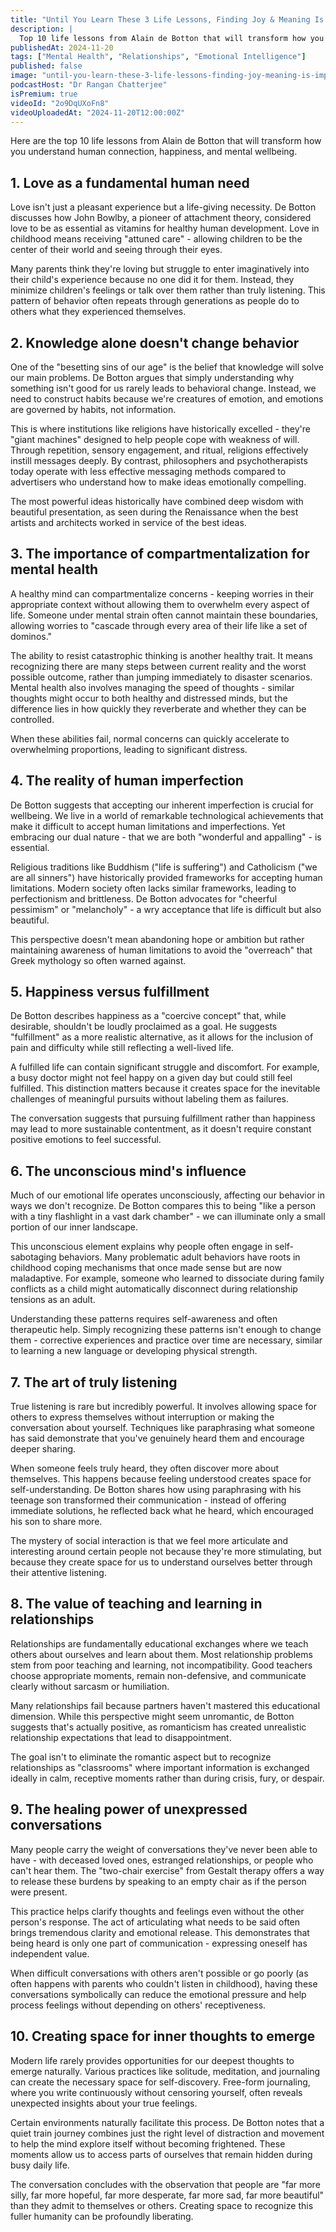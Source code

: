 ```yaml
---
title: "Until You Learn These 3 Life Lessons, Finding Joy & Meaning Is Impossible... | Alain de Botton  "
description: |
  Top 10 life lessons from Alain de Botton that will transform how you understand human connection, happiness, and mental wellbeing.
publishedAt: 2024-11-20
tags: ["Mental Health", "Relationships", "Emotional Intelligence"]
published: false
image: "until-you-learn-these-3-life-lessons-finding-joy-meaning-is-impossible-alain-de-botton.jpg"
podcastHost: "Dr Rangan Chatterjee"
isPremium: true
videoId: "2o9DqUXoFn8"
videoUploadedAt: "2024-11-20T12:00:00Z"
---
```



<PodcastSummaryPageLayout frontmatter={frontmatter}>
Here are the top 10 life lessons from Alain de Botton that will transform how you understand human connection, happiness, and mental wellbeing.

## 1. Love as a fundamental human need

Love isn't just a pleasant experience but a life-giving necessity. De Botton discusses how John Bowlby, a pioneer of attachment theory, considered love to be as essential as vitamins for healthy human development. Love in childhood means receiving "attuned care" - allowing children to be the center of their world and seeing through their eyes.

Many parents think they're loving but struggle to enter imaginatively into their child's experience because no one did it for them. Instead, they minimize children's feelings or talk over them rather than truly listening. This pattern of behavior often repeats through generations as people do to others what they experienced themselves.

## 2. Knowledge alone doesn't change behavior

One of the "besetting sins of our age" is the belief that knowledge will solve our main problems. De Botton argues that simply understanding why something isn't good for us rarely leads to behavioral change. Instead, we need to construct habits because we're creatures of emotion, and emotions are governed by habits, not information.

This is where institutions like religions have historically excelled - they're "giant machines" designed to help people cope with weakness of will. Through repetition, sensory engagement, and ritual, religions effectively instill messages deeply. By contrast, philosophers and psychotherapists today operate with less effective messaging methods compared to advertisers who understand how to make ideas emotionally compelling.

The most powerful ideas historically have combined deep wisdom with beautiful presentation, as seen during the Renaissance when the best artists and architects worked in service of the best ideas.

## 3. The importance of compartmentalization for mental health

A healthy mind can compartmentalize concerns - keeping worries in their appropriate context without allowing them to overwhelm every aspect of life. Someone under mental strain often cannot maintain these boundaries, allowing worries to "cascade through every area of their life like a set of dominos."

The ability to resist catastrophic thinking is another healthy trait. It means recognizing there are many steps between current reality and the worst possible outcome, rather than jumping immediately to disaster scenarios. Mental health also involves managing the speed of thoughts - similar thoughts might occur to both healthy and distressed minds, but the difference lies in how quickly they reverberate and whether they can be controlled.

When these abilities fail, normal concerns can quickly accelerate to overwhelming proportions, leading to significant distress.

## 4. The reality of human imperfection

De Botton suggests that accepting our inherent imperfection is crucial for wellbeing. We live in a world of remarkable technological achievements that make it difficult to accept human limitations and imperfections. Yet embracing our dual nature - that we are both "wonderful and appalling" - is essential.

Religious traditions like Buddhism ("life is suffering") and Catholicism ("we are all sinners") have historically provided frameworks for accepting human limitations. Modern society often lacks similar frameworks, leading to perfectionism and brittleness. De Botton advocates for "cheerful pessimism" or "melancholy" - a wry acceptance that life is difficult but also beautiful.

This perspective doesn't mean abandoning hope or ambition but rather maintaining awareness of human limitations to avoid the "overreach" that Greek mythology so often warned against.

## 5. Happiness versus fulfillment

De Botton describes happiness as a "coercive concept" that, while desirable, shouldn't be loudly proclaimed as a goal. He suggests "fulfillment" as a more realistic alternative, as it allows for the inclusion of pain and difficulty while still reflecting a well-lived life.

A fulfilled life can contain significant struggle and discomfort. For example, a busy doctor might not feel happy on a given day but could still feel fulfilled. This distinction matters because it creates space for the inevitable challenges of meaningful pursuits without labeling them as failures.

The conversation suggests that pursuing fulfillment rather than happiness may lead to more sustainable contentment, as it doesn't require constant positive emotions to feel successful.

## 6. The unconscious mind's influence

Much of our emotional life operates unconsciously, affecting our behavior in ways we don't recognize. De Botton compares this to being "like a person with a tiny flashlight in a vast dark chamber" - we can illuminate only a small portion of our inner landscape.

This unconscious element explains why people often engage in self-sabotaging behaviors. Many problematic adult behaviors have roots in childhood coping mechanisms that once made sense but are now maladaptive. For example, someone who learned to dissociate during family conflicts as a child might automatically disconnect during relationship tensions as an adult.

Understanding these patterns requires self-awareness and often therapeutic help. Simply recognizing these patterns isn't enough to change them - corrective experiences and practice over time are necessary, similar to learning a new language or developing physical strength.

## 7. The art of truly listening

True listening is rare but incredibly powerful. It involves allowing space for others to express themselves without interruption or making the conversation about yourself. Techniques like paraphrasing what someone has said demonstrate that you've genuinely heard them and encourage deeper sharing.

When someone feels truly heard, they often discover more about themselves. This happens because feeling understood creates space for self-understanding. De Botton shares how using paraphrasing with his teenage son transformed their communication - instead of offering immediate solutions, he reflected back what he heard, which encouraged his son to share more.

The mystery of social interaction is that we feel more articulate and interesting around certain people not because they're more stimulating, but because they create space for us to understand ourselves better through their attentive listening.

## 8. The value of teaching and learning in relationships

Relationships are fundamentally educational exchanges where we teach others about ourselves and learn about them. Most relationship problems stem from poor teaching and learning, not incompatibility. Good teachers choose appropriate moments, remain non-defensive, and communicate clearly without sarcasm or humiliation.

Many relationships fail because partners haven't mastered this educational dimension. While this perspective might seem unromantic, de Botton suggests that's actually positive, as romanticism has created unrealistic relationship expectations that lead to disappointment.

The goal isn't to eliminate the romantic aspect but to recognize relationships as "classrooms" where important information is exchanged ideally in calm, receptive moments rather than during crisis, fury, or despair.

## 9. The healing power of unexpressed conversations

Many people carry the weight of conversations they've never been able to have - with deceased loved ones, estranged relationships, or people who can't hear them. The "two-chair exercise" from Gestalt therapy offers a way to release these burdens by speaking to an empty chair as if the person were present.

This practice helps clarify thoughts and feelings even without the other person's response. The act of articulating what needs to be said often brings tremendous clarity and emotional release. This demonstrates that being heard is only one part of communication - expressing oneself has independent value.

When difficult conversations with others aren't possible or go poorly (as often happens with parents who couldn't listen in childhood), having these conversations symbolically can reduce the emotional pressure and help process feelings without depending on others' receptiveness.

## 10. Creating space for inner thoughts to emerge

Modern life rarely provides opportunities for our deepest thoughts to emerge naturally. Various practices like solitude, meditation, and journaling can create the necessary space for self-discovery. Free-form journaling, where you write continuously without censoring yourself, often reveals unexpected insights about your true feelings.

Certain environments naturally facilitate this process. De Botton notes that a quiet train journey combines just the right level of distraction and movement to help the mind explore itself without becoming frightened. These moments allow us to access parts of ourselves that remain hidden during busy daily life.

The conversation concludes with the observation that people are "far more silly, far more hopeful, far more desperate, far more sad, far more beautiful" than they admit to themselves or others. Creating space to recognize this fuller humanity can be profoundly liberating.

</PodcastSummaryPageLayout>

